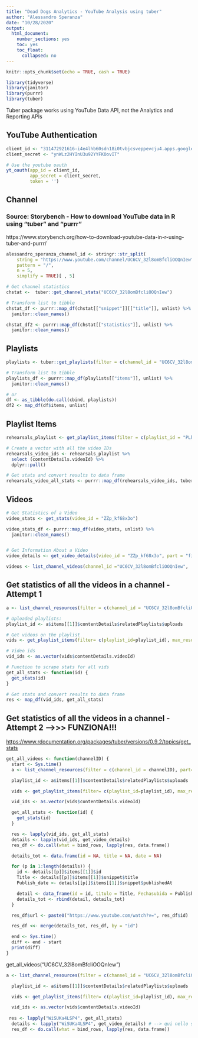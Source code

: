 ```yaml
---
title: "Dead Dogs Analytics - YouTube Analysis using tuber"
author: "Alessandro Speranza"
date: "10/28/2020"
output:
  html_document:
    number_sections: yes
    toc: yes
    toc_float:
      collapsed: no
---
```


```r
knitr::opts_chunk$set(echo = TRUE, cash = TRUE)
```

```r
library(tidyverse)
library(janitor)
library(purrr)
library(tuber)
```
Tuber package works using YouTube Data API, not the Analytics and Reporting APIs


## YouTube Authentication

```r
client_id <- "311472921616-i4e4lhb60sdn18i0tvbjcsveppevcju4.apps.googleusercontent.com"
client_secret <- "ynWLz2HYInU3u92YYFKOovIT"

# Use the youtube oauth 
yt_oauth(app_id = client_id,
         app_secret = client_secret,
         token = '')
```

## Channel

### Source: Storybench - How to download YouTube data in R using “tuber” and “purrr”
https://www.storybench.org/how-to-download-youtube-data-in-r-using-tuber-and-purrr/

```r
alessandro_speranza_channel_id <- stringr::str_split(
    string = "https://www.youtube.com/channel/UC6CV_32l8omBfcliOOQnIew", 
    pattern = "/", 
    n = 5,
    simplify = TRUE)[ , 5]

# Get channel statistics
chstat <-  tuber::get_channel_stats("UC6CV_32l8omBfcliOOQnIew")

# Transform list to tibble
chstat_df <- purrr::map_df(chstat[["snippet"]][["title"]], unlist) %>% 
  janitor::clean_names()

chstat_df2 <- purrr::map_df(chstat[["statistics"]], unlist) %>% 
  janitor::clean_names()
```


## Playlists

```r
playlists <- tuber::get_playlists(filter = c(channel_id = "UC6CV_32l8omBfcliOOQnIew"))

# Transform list to tibble
playlists_df <- purrr::map_df(playlists[["items"]], unlist) %>% 
  janitor::clean_names()

# or
df <- as_tibble(do.call(cbind, playlists))
df2 <- map_df(df$items, unlist)
```

## Playlist Items

```r
rehearsals_playlist <- get_playlist_items(filter = c(playlist_id = "PLhIw1_0YGPER3H3lpApMLkc2d676B-lpD"), part = "contentDetails")

# Create a vector with all the video IDs
rehearsals_video_ids <- rehearsals_playlist %>% 
  select (contentDetails.videoId) %>% 
  dplyr::pull()

# Get stats and convert results to data frame
rehearsals_video_all_stats <- purrr::map_df(rehearsals_video_ids, tuber::get_stats)
```

## Videos

```r
# Get Statistics of a Video
video_stats <- get_stats(video_id = "ZZp_kf68x3o")

video_stats_df <- purrr::map_df(video_stats, unlist) %>% 
  janitor::clean_names()


# Get Information About a Video
video_details <- get_video_details(video_id = "ZZp_kf68x3o", part = "fileDetails")

videos <- list_channel_videos(channel_id ="UC6CV_32l8omBfcliOOQnIew",  max_results = 100)
```

## Get statistics of all the videos in a channel - Attempt 1
```r
a <- list_channel_resources(filter = c(channel_id = "UC6CV_32l8omBfcliOOQnIew"), part="contentDetails")

# Uploaded playlists:
playlist_id <- a$items[[1]]$contentDetails$relatedPlaylists$uploads

# Get videos on the playlist
vids <- get_playlist_items(filter= c(playlist_id=playlist_id), max_results = 100) 

# Video ids
vid_ids <- as.vector(vids$contentDetails.videoId)

# Function to scrape stats for all vids
get_all_stats <- function(id) {
  get_stats(id)
} 

# Get stats and convert results to data frame 
res <- map_df(vid_ids, get_all_stats)
```


## Get statistics of all the videos in a channel - Attempt 2 -->>> FUNZIONA!!!

<https://www.rdocumentation.org/packages/tuber/versions/0.9.2/topics/get_stats>

```r
get_all_videos <- function(channelID) {
  start <- Sys.time()
  a <- list_channel_resources(filter = c(channel_id = channelID), part="contentDetails")

  playlist_id <- a$items[[1]]$contentDetails$relatedPlaylists$uploads

  vids <- get_playlist_items(filter= c(playlist_id=playlist_id), max_results = 100) 

  vid_ids <- as.vector(vids$contentDetails.videoId)

  get_all_stats <- function(id) {
    get_stats(id)
  } 

  res <- lapply(vid_ids, get_all_stats)
  details <- lapply(vid_ids, get_video_details)
  res_df <- do.call(what = bind_rows, lapply(res, data.frame))

  details_tot <- data.frame(id = NA, title = NA, date = NA)

  for (p in 1:length(details)) {
    id <- details[[p]]$items[[1]]$id
    Title <- details[[p]]$items[[1]]$snippet$title
    Publish_date <- details[[p]]$items[[1]]$snippet$publishedAt

    detail <- data_frame(id = id, titulo = Title, Fechasubida = Publish_date)
    details_tot <- rbind(detail, details_tot)
  }

  res_df$url <- paste0("https://www.youtube.com/watch?v=", res_df$id)

  res_df <<- merge(details_tot, res_df, by = "id")

  end <- Sys.time()
  diff <- end - start
  print(diff)
}
```

get_all_videos("UC6CV_32l8omBfcliOOQnIew")

```r
a <- list_channel_resources(filter = c(channel_id = "UC6CV_32l8omBfcliOOQnIew"), part="contentDetails")

  playlist_id <- a$items[[1]]$contentDetails$relatedPlaylists$uploads

  vids <- get_playlist_items(filter= c(playlist_id=playlist_id), max_results = 100) 

  vid_ids <- as.vector(vids$contentDetails.videoId)
  
 res <- lapply("WiSUKa4LSP4", get_all_stats)
  details <- lapply("WiSUKa4LSP4", get_video_details) # --> qui nello snippet mi trova il nome del video, descrizioni, etc
  res_df <- do.call(what = bind_rows, lapply(res, data.frame))
```



